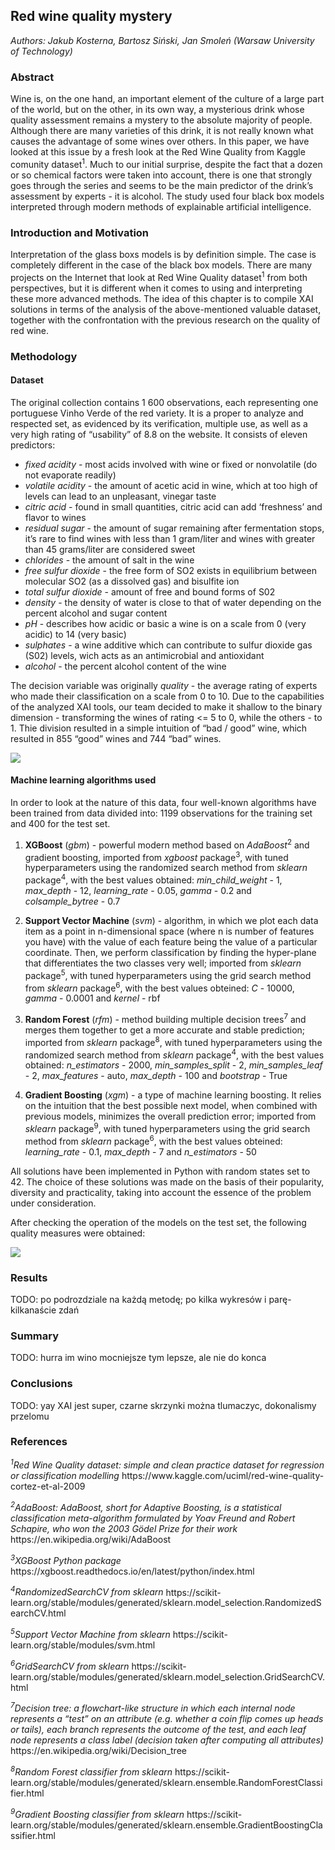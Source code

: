 ## Red wine quality mystery {#xai1-explainable-wine}

*Authors: Jakub Kosterna, Bartosz Siński, Jan Smoleń (Warsaw University of Technology)*

### Abstract

Wine is, on the one hand, an important element of the culture of a large part of the world, but on the other, in its own way, a mysterious drink whose quality assessment remains a mystery to the absolute majority of people. Although there are many varieties of this drink, it is not really known what causes the advantage of some wines over others. In this paper, we have looked at this issue by a fresh look at the Red Wine Quality from Kaggle comunity dataset^1^. Much to our initial surprise, despite the fact that a dozen or so chemical factors were taken into account, there is one that strongly goes through the series and seems to be the main predictor of the drink's assessment by experts - it is alcohol. The study used four black box models interpreted through modern methods of explainable artificial intelligence.

### Introduction and Motivation

Interpretation of the glass boxs models is by definition simple. The case is completely different in the case of the black box models. There are many projects on the Internet that look at Red Wine Quality dataset^1^ from both perspectives, but it is different when it comes to using and interpreting these more advanced methods. The idea of this chapter is to compile XAI solutions in terms of the analysis of the above-mentioned valuable dataset, together with the confrontation with the previous research on the quality of red wine.

### Methodology

#### Dataset

The original collection contains 1 600 observations, each representing one portuguese Vinho Verde of the red variety. It is a proper to analyze and respected set, as evidenced by its verification, multiple use, as well as a very high rating of "usability" of 8.8 on the website. It consists of eleven predictors:

* *fixed acidity* - most acids involved with wine or fixed or nonvolatile (do not evaporate readily)
* *volatile acidity* - the amount of acetic acid in wine, which at too high of levels can lead to an unpleasant, vinegar taste
* *citric acid* - found in small quantities, citric acid can add 'freshness' and flavor to wines
* *residual sugar* - the amount of sugar remaining after fermentation stops, it's rare to find wines with less than 1 gram/liter and wines with greater than 45 grams/liter are considered sweet
* *chlorides* - the amount of salt in the wine
* *free sulfur dioxide* - the free form of SO2 exists in equilibrium between molecular SO2 (as a dissolved gas) and bisulfite ion
* *total sulfur dioxide* - amount of free and bound forms of S02
* *density* - the density of water is close to that of water depending on the percent alcohol and sugar content
* *pH* - describes how acidic or basic a wine is on a scale from 0 (very acidic) to 14 (very basic)
* *sulphates* - a wine additive which can contribute to sulfur dioxide gas (S02) levels, wich acts as an antimicrobial and antioxidant
* *alcohol* - the percent alcohol content of the wine

The decision variable was originally *quality* - the average rating of experts who made their classification on a scale from 0 to 10. Due to the capabilities of the analyzed XAI tools, our team decided to make it shallow to the binary dimension - transforming the wines of rating <= 5 to 0, while the others - to 1. Thie division resulted in a simple intuition of "bad / good" wine, which resulted in 855 "good" wines and 744 "bad" wines.

![](images/1-4-01targetCounts.png)

#### Machine learning algorithms used

In order to look at the nature of this data, four well-known algorithms have been trained from data divided into: 1199 observations for the training set and 400 for the test set.

1. **XGBoost** (*gbm*) - powerful modern method based on *AdaBoost*^2^ and gradient boosting, imported from *xgboost* package^3^, with tuned hyperparameters using the randomized search method from *sklearn* package^4^, with the best values obtained: *min_child_weight* - 1, *max_depth* - 12, *learning_rate* - 0.05, *gamma* - 0.2 and *colsample_bytree* - 0.7

2. **Support Vector Machine** (*svm*) - algorithm, in which we plot each data item as a point in n-dimensional space (where n is number of features you have) with the value of each feature being the value of a particular coordinate. Then, we perform classification by finding the hyper-plane that differentiates the two classes very well; imported from *sklearn* package^5^, with tuned hyperparameters using the grid search method from *sklearn* package^6^, with the best values obteined: *C* - 10000, *gamma* - 0.0001 and *kernel* - rbf

3. **Random Forest** (*rfm*) - method building multiple decision trees^7^ and merges them together to get a more accurate and stable prediction; imported from *sklearn* package^8^, with tuned hyperparameters using the randomized search method from *sklearn* package^4^, with the best values obtained: *n_estimators* - 2000, *min_samples_split* - 2, *min_samples_leaf* - 2, *max_features* - auto, *max_depth* - 100 and *bootstrap* - True

4. **Gradient Boosting** (*xgm*) - a type of machine learning boosting. It relies on the intuition that the best possible next model, when combined with previous models, minimizes the overall prediction error; imported from *sklearn* package^9^, with tuned hyperparameters using the grid search method from *sklearn* package^6^, with the best values obteined: *learning_rate* - 0.1, *max_depth* - 7 and *n_estimators* - 50

All solutions have been implemented in Python with random states set to 42. The choice of these solutions was made on the basis of their popularity, diversity and practicality, taking into account the essence of the problem under consideration.

After checking the operation of the models on the test set, the following quality measures were obtained:

![](images/1-4-02ModelsMeasures.png)

### Results

TODO: po podrozdziale na każdą metodę; po kilka wykresów i parę-kilkanaście zdań

### Summary

TODO: hurra im wino mocniejsze tym lepsze, ale nie do konca

### Conclusions

TODO: yay XAI jest super, czarne skrzynki można tlumaczyc, dokonalismy przelomu

### References

*^1^Red Wine Quality dataset: simple and clean practice dataset for regression or classification modelling*
https://www.kaggle.com/uciml/red-wine-quality-cortez-et-al-2009

*^2^AdaBoost: AdaBoost, short for Adaptive Boosting, is a statistical classification meta-algorithm formulated by Yoav Freund and Robert Schapire, who won the 2003 Gödel Prize for their work*
https://en.wikipedia.org/wiki/AdaBoost

*^3^XGBoost Python package*
https://xgboost.readthedocs.io/en/latest/python/index.html

*^4^RandomizedSearchCV from sklearn*
https://scikit-learn.org/stable/modules/generated/sklearn.model_selection.RandomizedSearchCV.html

*^5^Support Vector Machine from sklearn*
https://scikit-learn.org/stable/modules/svm.html

*^6^GridSearchCV from sklearn*
https://scikit-learn.org/stable/modules/generated/sklearn.model_selection.GridSearchCV.html

*^7^Decision tree: a flowchart-like structure in which each internal node represents a "test" on an attribute (e.g. whether a coin flip comes up heads or tails), each branch represents the outcome of the test, and each leaf node represents a class label (decision taken after computing all attributes)*
https://en.wikipedia.org/wiki/Decision_tree

*^8^Random Forest classifier from sklearn*
https://scikit-learn.org/stable/modules/generated/sklearn.ensemble.RandomForestClassifier.html

*^9^Gradient Boosting classifier from sklearn*
https://scikit-learn.org/stable/modules/generated/sklearn.ensemble.GradientBoostingClassifier.html
